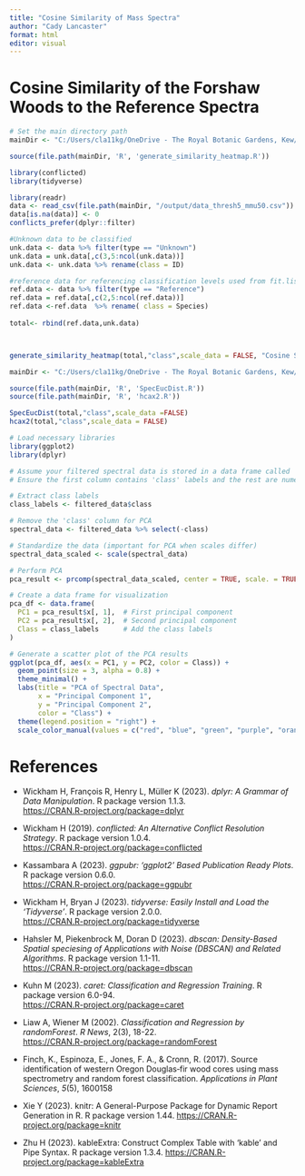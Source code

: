 ---
title: "Cosine Similarity of Mass Spectra"
author: "Cady Lancaster"
format: html
editor: visual
---

# Cosine Similarity of the Forshaw Woods to the Reference Spectra

```{r}

# Set the main directory path
mainDir <- "C:/Users/cla11kg/OneDrive - The Royal Botanic Gardens, Kew/R projects/ForeshawWood/foRshaw/"

source(file.path(mainDir, 'R', 'generate_similarity_heatmap.R')) 

library(conflicted)
library(tidyverse)

library(readr)
data <- read_csv(file.path(mainDir, "/output/data_thresh5_mmu50.csv"))
data[is.na(data)] <- 0
conflicts_prefer(dplyr::filter)

#Unknown data to be classified
unk.data <- data %>% filter(type == "Unknown") 
unk.data = unk.data[,c(3,5:ncol(unk.data))] 
unk.data <- unk.data %>% rename(class = ID)

#reference data for referencing classification levels used from fit.list models
ref.data <- data %>% filter(type == "Reference")
ref.data = ref.data[,c(2,5:ncol(ref.data))] 
ref.data <-ref.data  %>% rename( class = Species)
 
total<- rbind(ref.data,unk.data)



generate_similarity_heatmap(total,"class",scale_data = FALSE, "Cosine Similarity",1,0,round_digits = 1)
```

```{r}


mainDir <- "C:/Users/cla11kg/OneDrive - The Royal Botanic Gardens, Kew/R projects/ForeshawWood/foRshaw/"

source(file.path(mainDir, 'R', 'SpecEucDist.R')) 
source(file.path(mainDir, 'R', 'hcax2.R')) 

SpecEucDist(total,"class",scale_data =FALSE)
hcax2(total,"class",scale_data = FALSE)

```

```{r}
# Load necessary libraries
library(ggplot2)
library(dplyr)

# Assume your filtered spectral data is stored in a data frame called 'filtered_data'
# Ensure the first column contains 'class' labels and the rest are numerical spectral data

# Extract class labels
class_labels <- filtered_data$class

# Remove the 'class' column for PCA
spectral_data <- filtered_data %>% select(-class)

# Standardize the data (important for PCA when scales differ)
spectral_data_scaled <- scale(spectral_data)

# Perform PCA
pca_result <- prcomp(spectral_data_scaled, center = TRUE, scale. = TRUE)

# Create a data frame for visualization
pca_df <- data.frame(
  PC1 = pca_result$x[, 1],  # First principal component
  PC2 = pca_result$x[, 2],  # Second principal component
  Class = class_labels      # Add the class labels
)

# Generate a scatter plot of the PCA results
ggplot(pca_df, aes(x = PC1, y = PC2, color = Class)) +
  geom_point(size = 3, alpha = 0.8) +
  theme_minimal() +
  labs(title = "PCA of Spectral Data",
       x = "Principal Component 1",
       y = "Principal Component 2",
       color = "Class") +
  theme(legend.position = "right") +
  scale_color_manual(values = c("red", "blue", "green", "purple", "orange")) # Adjust colors as needed

```

# References

-   Wickham H, François R, Henry L, Müller K (2023). *dplyr: A Grammar of Data Manipulation*. R package version 1.1.3.\
    <https://CRAN.R-project.org/package=dplyr>

-   Wickham H (2019). *conflicted: An Alternative Conflict Resolution Strategy*. R package version 1.0.4.\
    <https://CRAN.R-project.org/package=conflicted>

-   Kassambara A (2023). *ggpubr: 'ggplot2' Based Publication Ready Plots*. R package version 0.6.0.\
    <https://CRAN.R-project.org/package=ggpubr>

-   Wickham H, Bryan J (2023). *tidyverse: Easily Install and Load the 'Tidyverse'*. R package version 2.0.0.\
    <https://CRAN.R-project.org/package=tidyverse>

-   Hahsler M, Piekenbrock M, Doran D (2023). *dbscan: Density-Based Spatial speciesing of Applications with Noise (DBSCAN) and Related Algorithms*. R package version 1.1-11.\
    <https://CRAN.R-project.org/package=dbscan>

-   Kuhn M (2023). *caret: Classification and Regression Training*. R package version 6.0-94.\
    <https://CRAN.R-project.org/package=caret>

-   Liaw A, Wiener M (2002). *Classification and Regression by randomForest*. *R News*, 2(3), 18-22.\
    <https://CRAN.R-project.org/package=randomForest>

-   Finch, K., Espinoza, E., Jones, F. A., & Cronn, R. (2017). Source identification of western Oregon Douglas‐fir wood cores using mass spectrometry and random forest classification. *Applications in Plant Sciences*, *5*(5), 1600158

-   Xie Y (2023). knitr: A General-Purpose Package for Dynamic Report Generation in R. R package version 1.44. <https://CRAN.R-project.org/package=knitr>

-   Zhu H (2023). kableExtra: Construct Complex Table with 'kable' and Pipe Syntax. R package version 1.3.4. <https://CRAN.R-project.org/package=kableExtra>
